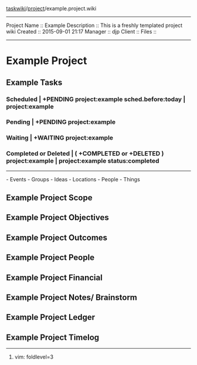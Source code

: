 [[index|taskwiki]]/[[../project/index|project]]/example.project.wiki
----
Project Name	:: Example
Description	:: This is a freshly templated project wiki 
Created		:: 2015-09-01 21:17
Manager		:: djp
Client		:: 
Files		:: 
----
= Example Project =
== Example Tasks ==
=== Scheduled | +PENDING project:example sched.before:today | project:example  ===
=== Pending | +PENDING project:example ===
=== Waiting | +WAITING project:example ===
=== Completed or Deleted | ( +COMPLETED or +DELETED ) project:example | project:example status:completed ===
----
- Events
- Groups
- Ideas
- Locations
- People
- Things

== Example Project Scope ==

== Example Project Objectives ==

== Example Project Outcomes ==

== Example Project People ==

== Example Project Financial ==

== Example Project Notes/ Brainstorm ==

== Example Project Ledger ==

== Example Project Timelog ==

----
# vim: foldlevel=3

